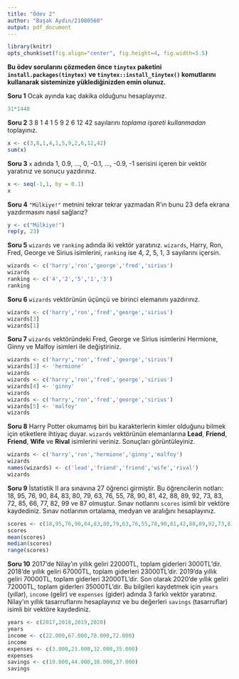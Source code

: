 ```yaml
---
title: "Ödev 2"
author: "Başak Aydın/21080560"
output: pdf_document
---
```


```r
library(knitr)
opts_chunk$set(fig.align="center", fig.height=4, fig.width=5.5)
```

**Bu ödev sorularını çözmeden önce `tinytex` paketini `install.packages(tinytex)` ve `tinytex::install_tinytex()` komutlarını kullanarak  sisteminize yüklediğinizden emin olunuz.**

\vspace{1cm}

**Soru 1** Ocak ayında kaç dakika olduğunu hesaplayınız.

```r
31*1440
```

**Soru 2** 3 8 1 4 1 5 9 2 6 12 42 sayılarını *toplama işareti kullanmadan* toplayınız.

```r
x <- c(3,8,1,4,1,5,9,2,6,12,42)
sum(x)
```

**Soru 3** `x` adında 1, 0.9, ..., 0, -0.1, ..., -0.9, -1 serisini içeren bir vektör yaratınız ve sonucu yazdırınız.

```r
x <- seq(-1,1, by = 0.1)
x
```

**Soru 4** `"Mülkiye!"` metnini tekrar tekrar yazmadan R'ın bunu 23 defa ekrana yazdırmasını nasıl sağlarız?

```r
y <- c("Mülkiye!")
rep(y, 23)
```

**Soru 5** `wizards` ve `ranking` adında iki vektör yaratınız.
`wizards`, Harry, Ron, Fred, George ve Sirius isimlerini, `ranking` ise 4, 2, 5, 1, 3 sayılarını içersin.

```r
wizards <- c('harry','ron','george','fred','sirius')
wizards
ranking <- c('4','2','5','1','3')
ranking

```

**Soru 6** `wizards` vektörünün üçünçü ve birinci elemanını yazdırınız.

```r
wizards <- c('harry','ron','fred','george','sirius')
wizards[3]
wizards[1]
```

**Soru 7** `wizards` vektöründeki Fred, George ve Sirius isimlerini Hermione, Ginny ve Malfoy isimleri ile değiştiriniz.

```r
wizards <- c('harry','ron','fred','george','sirius')
wizards[3] <- 'hermione'
wizards
wizards <- c('harry','ron','fred','george','sirius')
wizards[4] <- 'ginny'
wizards
wizards <- c('harry','ron','fred','george','sirius')
wizards[5] <- 'malfoy'
wizards
```

**Soru 8** Harry Potter okumamış biri bu karakterlerin kimler olduğunu bilmek için etiketlere ihtiyaç duyar.
`wizards` vektörünün elemanlarına **Lead**, **Friend**, **Friend**, **Wife** ve **Rival** isimlerini veriniz.
Sonuçları görüntüleyiniz.

```r
wizards <- c('harry','ron','hermione','ginny','malfoy')
wizards
names(wizards) <- c('lead','friend','friend','wife','rival')
wizards
```

**Soru 9** İstatistik II ara sınavına 27 öğrenci girmiştir.
Bu öğrencilerin notları: 18, 95, 76, 90, 84, 83, 80, 79, 63, 76, 55, 78, 90, 81, 42, 88, 89, 92, 73, 83, 72, 85, 66, 77, 82, 99 ve 87 olmuştur.
Sınav notlarını `scores` isimli bir vektöre kaydediniz.
Sınav notlarının ortalama, medyan ve aralığını hesaplayınız.

```r
scores <- c(18,95,76,90,84,83,80,79,63,76,55,78,90,81,42,88,89,92,73,83,72,85,66,77,82,99,87)
scores
mean(scores)
median(scores)
range(scores)
```

**Soru 10** 2017'de Nilay'ın yıllık geliri 22000TL, toplam giderleri 3000TL'dir.
2018'de yıllık geliri 67000TL, toplam giderleri 23000TL'dir.
2019'da yıllık geliri 70000TL, toplam giderleri 32000TL'dir.
Son olarak 2020'de yıllık geliri 72000TL, toplam giderleri 35000TL'dir.
Bu bilgileri kaydetmek için `years` (yıllar), `income` (gelir) ve `expenses` (gider) adında 3 farklı vektör yaratınız.
Nilay'ın yıllık tasarruflarını hesaplayınız ve bu değerleri `savings` (tasarruflar) isimli bir vektöre kaydediniz.

```r
years <- c(2017,2018,2019,2020)
years
income <- c(22.000,67.000,70.000,72.000)
income
expenses <- c(3.000,23.000,32.000,35.000)
expenses
savings <- c(19.000,44.000,38.000,37.000)
savings
```
